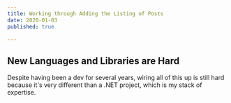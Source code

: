 ```yaml
---
title: Working through Adding the Listing of Posts      
date: 2020-01-03
published: true

---
```


## New Languages and Libraries are Hard

Despite having been a dev for several years, wiring all of this up is still hard because it's very different than a .NET project, which is my stack of expertise.